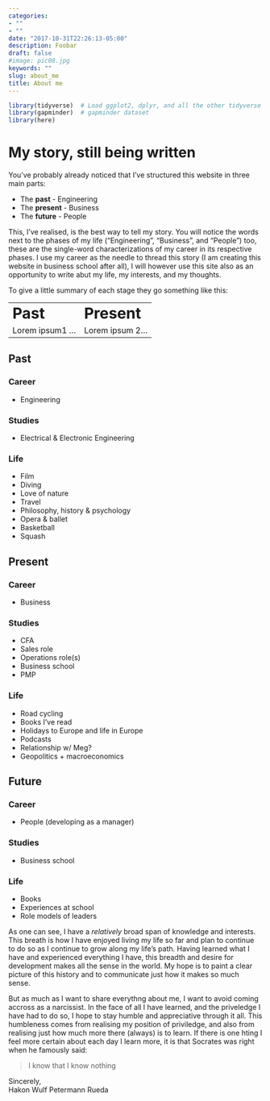 ```yaml
---
categories:
- ""
- ""
date: "2017-10-31T22:26:13-05:00"
description: Foobar
draft: false
#image: pic08.jpg
keywords: ""
slug: about_me
title: About me
---
```



```r
library(tidyverse)  # Load ggplot2, dplyr, and all the other tidyverse packages
library(gapminder)  # gapminder dataset
library(here)
```


# My story, still being written

You've probably already noticed that I've structured this website in three main parts:

* The **past** - Engineering
* The **present** - Business
* The **future** - People

This, I've realised, is the best way to tell my story. You will notice the words next to the phases of my life ("Engineering", "Business", and "People") too, these are the single-word characterizations of my career in its respective phases. I use my career as the needle to thread this story (I am creating this website in business school after all), I will however use this site also as an opportunity to write abut my life, my interests, and my thoughts.

To give a little summary of each stage they go something like this:

<table border="0">
 <tr>
    <td><b style="font-size:30px">Past</b></td>
    <td><b style="font-size:30px">Present</b></td>
 </tr>
 <tr>
    <td>Lorem ipsum1 ...</td>
    <td>Lorem ipsum 2...</td>
 </tr>
</table>



## Past

### Career

* Engineering
  
### Studies

* Electrical & Electronic Engineering
  
### Life

* Film
* Diving
* Love of nature
* Travel
* Philosophy, history & psychology
* Opera & ballet
* Basketball
* Squash

## Present

### Career

* Business
  
### Studies

* CFA
* Sales role
* Operations role(s)
* Business school
* PMP

### Life

* Road cycling
* Books I've read
* Holidays to Europe and life in Europe
* Podcasts
* Relationship w/ Meg?
* Geopolitics + macroeconomics

  
## Future

### Career

* People (developing as a manager)
  
### Studies

* Business school
  
### Life

* Books
* Experiences at school
* Role models of leaders


As one can see, I have a _relatively_ broad span of knowledge and interests. This breath is how I have enjoyed living my life so far and plan to continue to do so as I continue to grow along my life's path. Having learned what I have and experienced everything I have, this breadth and desire for development makes all the sense in the world. My hope is to paint a clear picture of this history and to communicate just how it makes so much sense.

But as much as I want to share everythng about me, I want to avoid coming accross as a narcissist. In the face of all I have learned, and the priveledge I have had to do so, I hope to stay humble and appreciative through it all. This humbleness comes from realising my position of priviledge, and also from realising just how much more there (always) is to learn. If there is one hting I feel more certain about each day I learn more, it is that Socrates was right when he famously said:

> I know that I know nothing

Sincerely,\
Hakon Wulf Petermann Rueda
